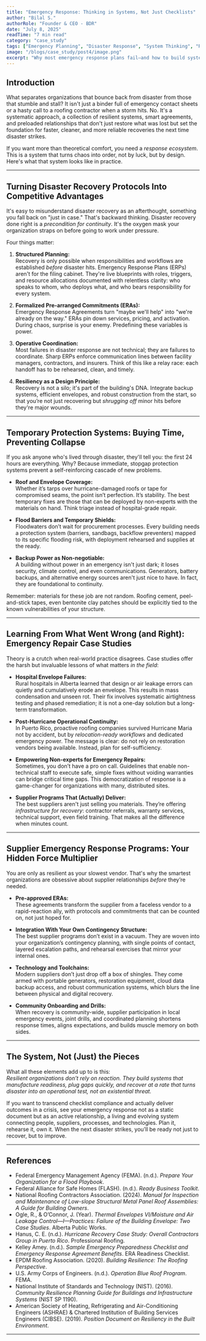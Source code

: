 ```yaml
---
title: "Emergency Response: Thinking in Systems, Not Just Checklists"
author: "Bilal S."
authorRole: "Founder & CEO - BDR"
date: "July 8, 2025"
readTime: "7 min read"
category: "case_study"
tags: ["Emergency Planning", "Disaster Response", "System Thinking", "Roofing Failures", "Building Resilience"]
image: "/blogs/case_study/post4/image.png"
excerpt: "Why most emergency response plans fail—and how to build system-level strategies that actually work. Move beyond checklists and into resilient roofing operations."
---
```


## Introduction

What separates organizations that bounce back from disaster from those that stumble and stall? It isn't just a binder full of emergency contact sheets or a hasty call to a roofing contractor when a storm hits. No. It's a systematic approach, a collection of resilient systems, smart agreements, and preloaded relationships that don't just restore what was lost but set the foundation for faster, cleaner, and more reliable recoveries the next time disaster strikes.

If you want more than theoretical comfort, you need a *response ecosystem*. This is a system that turns chaos into order, not by luck, but by design. Here's what that system looks like in practice.

---

## Turning Disaster Recovery Protocols Into Competitive Advantages

It's easy to misunderstand disaster recovery as an afterthought, something you fall back on "just in case." That's backward thinking. Disaster recovery done right is a *precondition for continuity*. It's the oxygen mask your organization straps on before going to work under pressure.

Four things matter:

1. **Structured Planning:**  
   Recovery is only possible when responsibilities and workflows are established *before* disaster hits. Emergency Response Plans (ERPs) aren't for the filing cabinet. They're live blueprints with roles, triggers, and resource allocations documented with relentless clarity: who speaks to whom, who deploys what, and who bears responsibility for every system.

2. **Formalized Pre-arranged Commitments (ERAs):**  
   Emergency Response Agreements turn "maybe we'll help" into "we're already on the way." ERAs pin down services, pricing, and activation. During chaos, surprise is your enemy. Predefining these variables is power.

3. **Operative Coordination:**  
   Most failures in disaster response are not technical; they are failures to coordinate. Sharp ERPs enforce communication lines between facility managers, contractors, and insurers. Think of this like a relay race: each handoff has to be rehearsed, clean, and timely.

4. **Resiliency as a Design Principle:**  
   Recovery is not a silo; it's part of the building's DNA. Integrate backup systems, efficient envelopes, and robust construction from the start, so that you’re not just recovering but *shrugging off* minor hits before they're major wounds.

---

## Temporary Protection Systems: Buying Time, Preventing Collapse

If you ask anyone who's lived through disaster, they'll tell you: the first 24 hours are everything. Why? Because immediate, stopgap protection systems prevent a self-reinforcing cascade of new problems.

- **Roof and Envelope Coverage:**  
  Whether it’s tarps over hurricane-damaged roofs or tape for compromised seams, the point isn’t perfection. It’s stability. The best temporary fixes are those that can be deployed by non-experts with the materials on hand. Think triage instead of hospital-grade repair.

- **Flood Barriers and Temporary Shields:**  
  Floodwaters don’t wait for procurement processes. Every building needs a protection system (barriers, sandbags, backflow preventers) mapped to its specific flooding risk, with deployment rehearsed and supplies at the ready.

- **Backup Power as Non-negotiable:**  
  A building without power in an emergency isn't just dark; it loses security, climate control, and even communications. Generators, battery backups, and alternative energy sources aren't just nice to have. In fact, they are foundational to continuity.

Remember: materials for these job are not random. Roofing cement, peel-and-stick tapes, even bentonite clay patches should be explicitly tied to the known vulnerabilities of your structure.

---

## Learning From What Went Wrong (and Right): Emergency Repair Case Studies

Theory is a crutch when real-world practice disagrees. Case studies offer the harsh but invaluable lessons of what matters *in the field*:

- **Hospital Envelope Failures:**  
  Rural hospitals in Alberta learned that design or air leakage errors can quietly and cumulatively erode an envelope. This results in mass condensation and unseen rot. Their fix involves systematic airtightness testing and phased remediation; it is not a one-day solution but a long-term transformation.

- **Post-Hurricane Operational Continuity:**  
  In Puerto Rico, proactive roofing companies survived Hurricane Maria not by accident, but by *relocation-ready workflows* and dedicated emergency power. The message is clear: do not rely on restoration vendors being available. Instead, plan for self-sufficiency.

- **Empowering Non-experts for Emergency Repairs:**  
  Sometimes, you don’t have a pro on call. Guidelines that enable non-technical staff to execute safe, simple fixes without voiding warranties can bridge critical time gaps. This democratization of response is a game-changer for organizations with many, distributed sites.

- **Supplier Programs That (Actually) Deliver:**  
  The best suppliers aren't just selling you materials. They’re offering *infrastructure for recovery*: contractor referrals, warranty services, technical support, even field training. That makes all the difference when minutes count.

---

## Supplier Emergency Response Programs: Your Hidden Force Multiplier

You are only as resilient as your slowest vendor. That's why the smartest organizations are obsessive about supplier relationships *before* they’re needed.

- **Pre-approved ERAs:**  
  These agreements transform the supplier from a faceless vendor to a rapid-reaction ally, with protocols and commitments that can be counted on, not just hoped for.

- **Integration With Your Own Contingency Structure:**  
  The best supplier programs don’t exist in a vacuum. They are woven into your organization’s contingency planning, with single points of contact, layered escalation paths, and rehearsal exercises that mirror your internal ones.

- **Technology and Toolchains:**  
  Modern suppliers don’t just drop off a box of shingles. They come armed with portable generators, restoration equipment, cloud data backup access, and robust communication systems, which blurs the line between physical and digital recovery.

- **Community Onboarding and Drills:**  
  When recovery is community-wide, supplier participation in local emergency events, joint drills, and coordinated planning shortens response times, aligns expectations, and builds muscle memory on both sides.

---

## The System, Not (Just) the Pieces

What all these elements add up to is this:  
*Resilient organizations don’t rely on reaction. They build systems that manufacture readiness, plug gaps quickly, and recover at a rate that turns disaster into an operational test, not an existential threat.*

If you want to transcend checklist compliance and actually deliver outcomes in a crisis, see your emergency response not as a static document but as an active relationship, a living and evolving system connecting people, suppliers, processes, and technologies. Plan it, rehearse it, own it. When the next disaster strikes, you’ll be ready not just to recover, but to improve.

---



## References

- Federal Emergency Management Agency (FEMA). (n.d.). *Prepare Your Organization for a Flood Playbook*.
- Federal Alliance for Safe Homes (FLASH). (n.d.). *Ready Business Toolkit*.
- National Roofing Contractors Association. (2024). *Manual for Inspection and Maintenance of Low-slope Structural Metal Panel Roof Assemblies: A Guide for Building Owners*.
- Ogle, R., & O’Connor, J. (Year). *Thermal Envelopes VI/Moisture and Air Leakage Control—I—Practices: Failure of the Building Envelope: Two Case Studies*. Alberta Public Works.
- Hanus, C. E. (n.d.). *Hurricane Recovery Case Study: Overall Contractors Group in Puerto Rico*. Professional Roofing.
- Kelley Amey. (n.d.). *Sample Emergency Preparedness Checklist and Emergency Response Agreement Benefits*. ERA Readiness Checklist.
- EPDM Roofing Association. (2020). *Building Resilience: The Roofing Perspective*.
- U.S. Army Corps of Engineers. (n.d.). *Operation Blue Roof Program*. FEMA.
- National Institute of Standards and Technology (NIST). (2016). *Community Resilience Planning Guide for Buildings and Infrastructure Systems* (NIST SP 1190).
- American Society of Heating, Refrigerating and Air-Conditioning Engineers (ASHRAE) & Chartered Institution of Building Services Engineers (CIBSE). (2019). *Position Document on Resiliency in the Built Environment*.

---